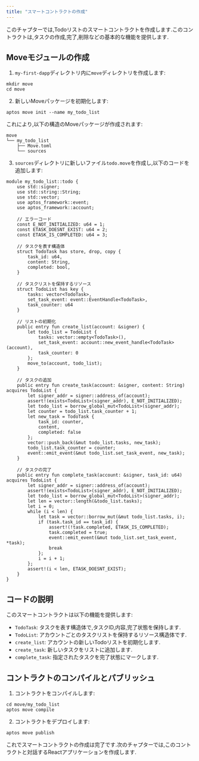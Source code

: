```yaml
---
title: "スマートコントラクトの作成"
---
```








このチャプターでは,Todoリストのスマートコントラクトを作成します.このコントラクトは,タスクの作成,完了,削除などの基本的な機能を提供します.

## Moveモジュールの作成

1. `my-first-dapp`ディレクトリ内に`move`ディレクトリを作成します:

```shellscript filename="Terminal"
mkdir move
cd move
```

2. 新しいMoveパッケージを初期化します:

```shellscript filename="Terminal"
aptos move init --name my_todo_list
```

これにより,以下の構造のMoveパッケージが作成されます:

```
move
└── my_todo_list
    ├── Move.toml
    └── sources
```

3. `sources`ディレクトリに新しいファイル`todo.move`を作成し,以下のコードを追加します:

```move filename="todo.move"
module my_todo_list::todo {
    use std::signer;
    use std::string::String;
    use std::vector;
    use aptos_framework::event;
    use aptos_framework::account;

    // エラーコード
    const E_NOT_INITIALIZED: u64 = 1;
    const ETASK_DOESNT_EXIST: u64 = 2;
    const ETASK_IS_COMPLETED: u64 = 3;

    // タスクを表す構造体
    struct TodoTask has store, drop, copy {
        task_id: u64,
        content: String,
        completed: bool,
    }

    // タスクリストを保持するリソース
    struct TodoList has key {
        tasks: vector<TodoTask>,
        set_task_event: event::EventHandle<TodoTask>,
        task_counter: u64
    }

    // リストの初期化
    public entry fun create_list(account: &signer) {
        let todo_list = TodoList {
            tasks: vector::empty<TodoTask>(),
            set_task_event: account::new_event_handle<TodoTask>(account),
            task_counter: 0
        };
        move_to(account, todo_list);
    }

    // タスクの追加
    public entry fun create_task(account: &signer, content: String) acquires TodoList {
        let signer_addr = signer::address_of(account);
        assert!(exists<TodoList>(signer_addr), E_NOT_INITIALIZED);
        let todo_list = borrow_global_mut<TodoList>(signer_addr);
        let counter = todo_list.task_counter + 1;
        let new_task = TodoTask {
            task_id: counter,
            content,
            completed: false
        };
        vector::push_back(&mut todo_list.tasks, new_task);
        todo_list.task_counter = counter;
        event::emit_event(&mut todo_list.set_task_event, new_task);
    }

    // タスクの完了
    public entry fun complete_task(account: &signer, task_id: u64) acquires TodoList {
        let signer_addr = signer::address_of(account);
        assert!(exists<TodoList>(signer_addr), E_NOT_INITIALIZED);
        let todo_list = borrow_global_mut<TodoList>(signer_addr);
        let len = vector::length(&todo_list.tasks);
        let i = 0;
        while (i < len) {
            let task = vector::borrow_mut(&mut todo_list.tasks, i);
            if (task.task_id == task_id) {
                assert!(!task.completed, ETASK_IS_COMPLETED);
                task.completed = true;
                event::emit_event(&mut todo_list.set_task_event, *task);
                break
            };
            i = i + 1;
        };
        assert!(i < len, ETASK_DOESNT_EXIST);
    }
}
```

## コードの説明

このスマートコントラクトは以下の機能を提供します:

- `TodoTask`: タスクを表す構造体で,タスクID,内容,完了状態を保持します.
- `TodoList`: アカウントごとのタスクリストを保持するリソース構造体です.
- `create_list`: アカウントの新しいTodoリストを初期化します.
- `create_task`: 新しいタスクをリストに追加します.
- `complete_task`: 指定されたタスクを完了状態にマークします.

## コントラクトのコンパイルとパブリッシュ

1. コントラクトをコンパイルします:

```shellscript filename="Terminal"
cd move/my_todo_list
aptos move compile
```

2. コントラクトをデプロイします:

```shellscript filename="Terminal"
aptos move publish
```

これでスマートコントラクトの作成は完了です.次のチャプターでは,このコントラクトと対話するReactアプリケーションを作成します.
